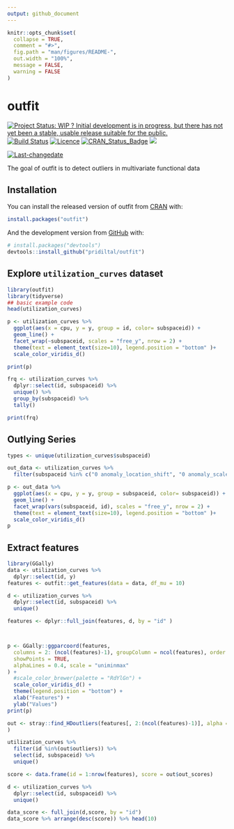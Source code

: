 ```yaml
---
output: github_document
---
```


<!-- README.md is generated from README.Rmd. Please edit that file -->

```r
knitr::opts_chunk$set(
  collapse = TRUE,
  comment = "#>",
  fig.path = "man/figures/README-",
  out.width = "100%",
  message = FALSE,
  warning = FALSE
)
```

# outfit

<!-- badges: start -->
[![Project Status: WIP ? Initial development is in progress, but there has not yet been a stable, usable release suitable for the public.](https://www.repostatus.org/badges/latest/wip.svg)](https://www.repostatus.org/#wip)
[![Build Status](https://travis-ci.org/pridiltal/outfit.svg?branch=master)](https://travis-ci.org/pridiltal/outfit)
[![Licence](https://img.shields.io/badge/licence-GPL--3-blue.svg)](https://www.gnu.org/licenses/gpl-3.0.en.html)
[![CRAN_Status_Badge](http://www.r-pkg.org/badges/version/outfit)](https://cran.r-project.org/web/packages/outfit/index.html)
[![](http://cranlogs.r-pkg.org/badges/outfit)](http://cran.rstudio.com/web/packages/outfit/index.html)
 
[![Last-changedate](https://img.shields.io/badge/last%20change-`r gsub('-', '--', Sys.Date())`-yellowgreen.svg)](/commits/master)
<!-- badges: end -->

The goal of outfit is to detect outliers in multivariate functional data

## Installation

You can install the released version of outfit from [CRAN](https://CRAN.R-project.org) with:

``` r
install.packages("outfit")
```

And the development version from [GitHub](https://github.com/) with:

``` r
# install.packages("devtools")
devtools::install_github("pridiltal/outfit")
```
## Explore `utilization_curves` dataset

```r
library(outfit)
library(tidyverse)
## basic example code
head(utilization_curves)

p <- utilization_curves %>%
  ggplot(aes(x = cpu, y = y, group = id, color= subspaceid)) +
  geom_line() +
  facet_wrap(~subspaceid, scales = "free_y", nrow = 2) +
  theme(text = element_text(size=10), legend.position = "bottom" )+
  scale_color_viridis_d()

print(p)

frq <- utilization_curves %>%
  dplyr::select(id, subspaceid) %>%
  unique() %>% 
  group_by(subspaceid) %>% 
  tally()

print(frq)
```

## Outlying Series

```r
types <- unique(utilization_curves$subspaceid)

out_data <- utilization_curves %>%
  filter(subspaceid %in% c("0 anomaly_location_shift", "0 anomaly_scale_shift", "0 anomaly_shape_shift", "0 anomaly_rw" ))

p <- out_data %>%
  ggplot(aes(x = cpu, y = y, group = subspaceid, color= subspaceid)) +
  geom_line() +
  facet_wrap(vars(subspaceid, id), scales = "free_y", nrow = 2) +
  theme(text = element_text(size=10), legend.position = "bottom" )+
  scale_color_viridis_d()
p
```

## Extract features

```r
library(GGally)
data <- utilization_curves %>%
  dplyr::select(id, y) 
features <- outfit::get_features(data = data, df_mu = 10)

d <- utilization_curves %>%
  dplyr::select(id, subspaceid) %>%
  unique()

features <- dplyr::full_join(features, d, by = "id" )



p <- GGally::ggparcoord(features,
  columns = 2: (ncol(features)-1), groupColumn = ncol(features), order = "Outlying",
  showPoints = TRUE,
  alphaLines = 0.4, scale = "uniminmax"
) +
  #scale_color_brewer(palette = "RdYlGn") +
  scale_color_viridis_d() +
  theme(legend.position = "bottom") +
  xlab("Features") +
  ylab("Values")
print(p)
```

```r
out <- stray::find_HDoutliers(features[, 2:(ncol(features)-1)], alpha = 0.01
)

utilization_curves %>%
  filter(id %in%(out$outliers)) %>%
  select(id, subspaceid) %>%
  unique()

score <- data.frame(id = 1:nrow(features), score = out$out_scores)

d <- utilization_curves %>%
  dplyr::select(id, subspaceid) %>%
  unique()

data_score <- full_join(d,score, by = "id")
data_score %>% arrange(desc(score)) %>% head(10)

```
